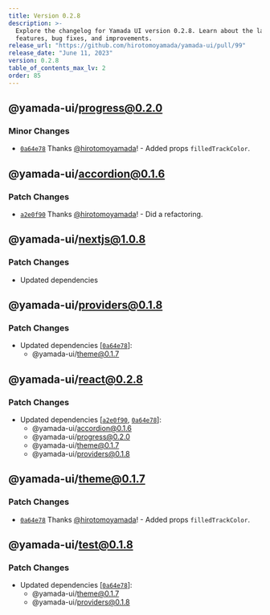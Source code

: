 ```yaml
---
title: Version 0.2.8
description: >-
  Explore the changelog for Yamada UI version 0.2.8. Learn about the latest
  features, bug fixes, and improvements.
release_url: "https://github.com/hirotomoyamada/yamada-ui/pull/99"
release_date: "June 11, 2023"
version: 0.2.8
table_of_contents_max_lv: 2
order: 85
---
```


## @yamada-ui/progress@0.2.0

### Minor Changes

- [`0a64e78`](https://github.com/hirotomoyamada/yamada-ui/commit/0a64e7895dc1bbb2cba5230e9e7d16836f5a2f4c) Thanks [@hirotomoyamada](https://github.com/hirotomoyamada)! - Added props `filledTrackColor`.

## @yamada-ui/accordion@0.1.6

### Patch Changes

- [`a2e0f90`](https://github.com/hirotomoyamada/yamada-ui/commit/a2e0f90d44bf83191c6bf252faa4976deeee7a91) Thanks [@hirotomoyamada](https://github.com/hirotomoyamada)! - Did a refactoring.

## @yamada-ui/nextjs@1.0.8

### Patch Changes

- Updated dependencies

## @yamada-ui/providers@0.1.8

### Patch Changes

- Updated dependencies \[[`0a64e78`](https://github.com/hirotomoyamada/yamada-ui/commit/0a64e7895dc1bbb2cba5230e9e7d16836f5a2f4c)]:
  - @yamada-ui/theme@0.1.7

## @yamada-ui/react@0.2.8

### Patch Changes

- Updated dependencies \[[`a2e0f90`](https://github.com/hirotomoyamada/yamada-ui/commit/a2e0f90d44bf83191c6bf252faa4976deeee7a91), [`0a64e78`](https://github.com/hirotomoyamada/yamada-ui/commit/0a64e7895dc1bbb2cba5230e9e7d16836f5a2f4c)]:
  - @yamada-ui/accordion@0.1.6
  - @yamada-ui/progress@0.2.0
  - @yamada-ui/theme@0.1.7
  - @yamada-ui/providers@0.1.8

## @yamada-ui/theme@0.1.7

### Patch Changes

- [`0a64e78`](https://github.com/hirotomoyamada/yamada-ui/commit/0a64e7895dc1bbb2cba5230e9e7d16836f5a2f4c) Thanks [@hirotomoyamada](https://github.com/hirotomoyamada)! - Added props `filledTrackColor`.

## @yamada-ui/test@0.1.8

### Patch Changes

- Updated dependencies \[[`0a64e78`](https://github.com/hirotomoyamada/yamada-ui/commit/0a64e7895dc1bbb2cba5230e9e7d16836f5a2f4c)]:
  - @yamada-ui/theme@0.1.7
  - @yamada-ui/providers@0.1.8
